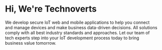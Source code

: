 # Hi, We're Technoverts
We develop secure IoT web and mobile applications to help you connect and manage devices and make business data-driven decisions. All solutions comply with all best industry standards and approaches. Let our team of tech experts step into your IoT development process today to bring business value tomorrow.
